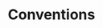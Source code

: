 ---
section: 'OrderCloud Basics'
title: 'Conventions'
description: 'Learn about the conventions of OrderCloud and how the APIs predictable nature enables extreme interopability.'
priority: 1
---